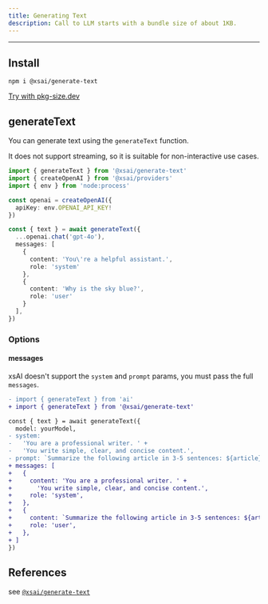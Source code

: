 ```yaml
---
title: Generating Text
description: Call to LLM starts with a bundle size of about 1KB.
---
```


---

## Install

```package-install
npm i @xsai/generate-text
```

[Try with pkg-size.dev](https://pkg-size.dev/@xsai/generate-text)

## generateText

You can generate text using the `generateText` function.

It does not support streaming, so it is suitable for non-interactive use cases.

```ts twoslash
import { generateText } from '@xsai/generate-text'
import { createOpenAI } from '@xsai/providers'
import { env } from 'node:process'

const openai = createOpenAI({
  apiKey: env.OPENAI_API_KEY!
})

const { text } = await generateText({
  ...openai.chat('gpt-4o'),
  messages: [
    {
      content: 'You\'re a helpful assistant.',
      role: 'system'
    },
    {
      content: 'Why is the sky blue?',
      role: 'user'
    }
  ],
})
```

### Options

#### messages

xsAI doesn't support the `system` and `prompt` params,
you must pass the full `messages`.

```diff
- import { generateText } from 'ai'
+ import { generateText } from '@xsai/generate-text'

const { text } = await generateText({
  model: yourModel,
- system:
-   'You are a professional writer. ' +
-   'You write simple, clear, and concise content.',
- prompt: `Summarize the following article in 3-5 sentences: ${article}`,
+ messages: [
+   {
+     content: 'You are a professional writer. ' +
+       'You write simple, clear, and concise content.',
+     role: 'system',
+   },
+   {
+     content: `Summarize the following article in 3-5 sentences: ${article}`,
+     role: 'user',
+   },
+ ]
})
```

## References

see [`@xsai/generate-text`](../references/generate-text)
